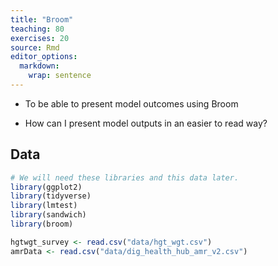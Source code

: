 ```yaml
---
title: "Broom"
teaching: 80
exercises: 20
source: Rmd
editor_options: 
  markdown: 
    wrap: sentence
---
```


::: objectives
-   To be able to present model outcomes using Broom
:::

::: questions
-   How can I present model outputs in an easier to read way?
:::

## Data

```r
# We will need these libraries and this data later.
library(ggplot2)
library(tidyverse)
library(lmtest)
library(sandwich)
library(broom)

hgtwgt_survey <- read.csv("data/hgt_wgt.csv")
amrData <- read.csv("data/dig_health_hub_amr_v2.csv")

```


